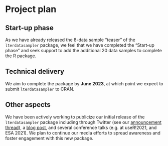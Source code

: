 # Project plan

## Start-up phase
<!--
Covering the planning phase, this section should provide a relatively detailed plan of how work will start on the project. This section is important because projects need to get up and running quickly.


 - [ ] Setting up collaboration platform inc. code for contributors etc.
 - [ ] Licence decisions
 - [ ] Reporting framework
-->

As we have already released the 8-data sample "teaser" of the `lterdatasampler` package, we feel that we have completed the "Start-up phase" and seek support to add the additional 20 data samples to complete the R package.  

## Technical delivery
<!--
Covering the actual delivery of the project this section should provide at least a high-level the implementation. 

Including target dates is really important as you need to be committed and the ISC need to have a means of tracking delivery
-->

We aim to complete the package by **June 2023**, at which point we expect to submit `lterdatasampler` to CRAN. 

## Other aspects
<!--
Covering non-technical activities like on-going publicity, paper preparation, discussion groups etc. that might be required to facilitate successful delivery of the project.

 - [ ] Announcement post
 - [ ] Delivery blog post
 - [ ] Twitter
 - [ ] UseR!
 - [ ] ISC meetings
-->

We have been actively working to publicize our initial release of the `lterdatasampler` package including through Twitter (see our [announcement thread](https://twitter.com/allison_horst/status/1513546784005521412)), a [blog post](https://lternet.edu/stories/ready-to-teach-r-environmental-datasets-the-lterdatasampler-r-package/), and several conference talks (e.g. at useR!2021, and ESA 2021). We plan to continue our media efforts to spread awareness and foster engagement with this new package. 

